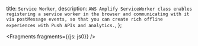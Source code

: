   title: `Service Worker`,
  description: `AWS Amplify ServiceWorker class enables registering a service worker in the browser and communicating with it via postMessage events, so that you can create rich offline experiences with Push APIs and analytics.`,
};


<Fragments fragments={{js: js0}} />